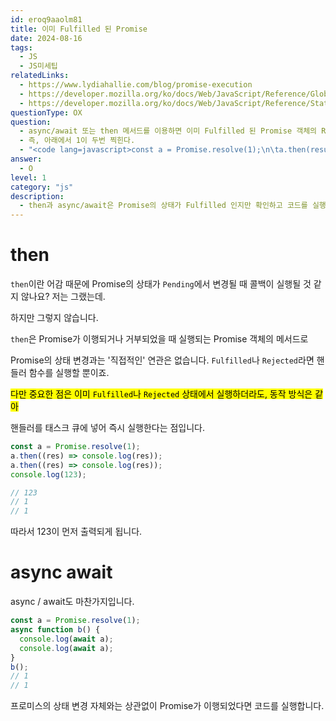 ```yaml
---
id: eroq9aaolm81
title: 이미 Fulfilled 된 Promise
date: 2024-08-16
tags:
  - JS
  - JS미세팁
relatedLinks:
  - https://www.lydiahallie.com/blog/promise-execution
  - https://developer.mozilla.org/ko/docs/Web/JavaScript/Reference/Global_Objects/Promise/then
  - https://developer.mozilla.org/ko/docs/Web/JavaScript/Reference/Statements/async_function
questionType: OX
question:
  - async/await 또는 then 메서드를 이용하면 이미 Fulfilled 된 Promise 객체의 Result 값에 접근할 수 있다.
  - 즉, 아래에서 1이 두번 찍힌다.
  - "<code lang=javascript>const a = Promise.resolve(1);\n\ta.then(result => console.log(result));\n\ta.then(result => console.log(result));</code>"
answer:
  - O
level: 1
category: "js"
description:
  - then과 async/await은 Promise의 상태가 Fulfilled 인지만 확인하고 코드를 실행해요.
---
```


# then

`then`이란 어감 때문에 Promise의 상태가 `Pending`에서 변경될 때 콜백이 실행될 것 같지 않나요? 저는 그랬는데.

하지만 그렇지 않습니다.

`then`은 Promise가 이행되거나 거부되었을 때 실행되는 Promise 객체의 메서드로

Promise의 상태 변경과는 '직접적인' 연관은 없습니다. `Fulfilled`나 `Rejected`라면 핸들러 함수를 실행할 뿐이죠.

<mark>다만 중요한 점은 이미 `Fulfilled`나 `Rejected` 상태에서 실행하더라도, 동작 방식은 같아

핸들러를 태스크 큐에 넣어 즉시 실행한다는 점입니다.</mark>

```javascript
const a = Promise.resolve(1);
a.then((res) => console.log(res));
a.then((res) => console.log(res));
console.log(123);

// 123
// 1
// 1
```

따라서 123이 먼저 출력되게 됩니다.

# async await

async / await도 마찬가지입니다.

```javascript
const a = Promise.resolve(1);
async function b() {
  console.log(await a);
  console.log(await a);
}
b();
// 1
// 1
```

프로미스의 상태 변경 자체와는 상관없이 Promise가 이행되었다면 코드를 실행합니다.
